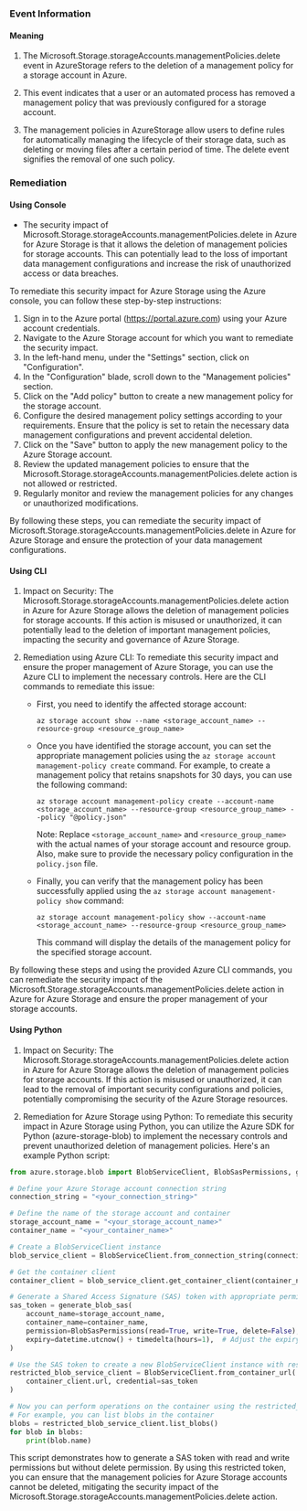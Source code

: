 
### Event Information

#### Meaning

1. The Microsoft.Storage.storageAccounts.managementPolicies.delete event in AzureStorage refers to the deletion of a management policy for a storage account in Azure.

2. This event indicates that a user or an automated process has removed a management policy that was previously configured for a storage account.

3. The management policies in AzureStorage allow users to define rules for automatically managing the lifecycle of their storage data, such as deleting or moving files after a certain period of time. The delete event signifies the removal of one such policy.

### Remediation

#### Using Console

- The security impact of Microsoft.Storage.storageAccounts.managementPolicies.delete in Azure for Azure Storage is that it allows the deletion of management policies for storage accounts. This can potentially lead to the loss of important data management configurations and increase the risk of unauthorized access or data breaches.

To remediate this security impact for Azure Storage using the Azure console, you can follow these step-by-step instructions:

1. Sign in to the Azure portal (https://portal.azure.com) using your Azure account credentials.
2. Navigate to the Azure Storage account for which you want to remediate the security impact.
3. In the left-hand menu, under the "Settings" section, click on "Configuration".
4. In the "Configuration" blade, scroll down to the "Management policies" section.
5. Click on the "Add policy" button to create a new management policy for the storage account.
6. Configure the desired management policy settings according to your requirements. Ensure that the policy is set to retain the necessary data management configurations and prevent accidental deletion.
7. Click on the "Save" button to apply the new management policy to the Azure Storage account.
8. Review the updated management policies to ensure that the Microsoft.Storage.storageAccounts.managementPolicies.delete action is not allowed or restricted.
9. Regularly monitor and review the management policies for any changes or unauthorized modifications.

By following these steps, you can remediate the security impact of Microsoft.Storage.storageAccounts.managementPolicies.delete in Azure for Azure Storage and ensure the protection of your data management configurations.

#### Using CLI

1. Impact on Security: The Microsoft.Storage.storageAccounts.managementPolicies.delete action in Azure for Azure Storage allows the deletion of management policies for storage accounts. If this action is misused or unauthorized, it can potentially lead to the deletion of important management policies, impacting the security and governance of Azure Storage.

2. Remediation using Azure CLI: To remediate this security impact and ensure the proper management of Azure Storage, you can use the Azure CLI to implement the necessary controls. Here are the CLI commands to remediate this issue:

   - First, you need to identify the affected storage account:
     ```
     az storage account show --name <storage_account_name> --resource-group <resource_group_name>
     ```

   - Once you have identified the storage account, you can set the appropriate management policies using the `az storage account management-policy create` command. For example, to create a management policy that retains snapshots for 30 days, you can use the following command:
     ```
     az storage account management-policy create --account-name <storage_account_name> --resource-group <resource_group_name> --policy "@policy.json"
     ```

     Note: Replace `<storage_account_name>` and `<resource_group_name>` with the actual names of your storage account and resource group. Also, make sure to provide the necessary policy configuration in the `policy.json` file.

   - Finally, you can verify that the management policy has been successfully applied using the `az storage account management-policy show` command:
     ```
     az storage account management-policy show --account-name <storage_account_name> --resource-group <resource_group_name>
     ```

     This command will display the details of the management policy for the specified storage account.

By following these steps and using the provided Azure CLI commands, you can remediate the security impact of the Microsoft.Storage.storageAccounts.managementPolicies.delete action in Azure for Azure Storage and ensure the proper management of your storage accounts.

#### Using Python

1. Impact on Security: The Microsoft.Storage.storageAccounts.managementPolicies.delete action in Azure for Azure Storage allows the deletion of management policies for storage accounts. If this action is misused or unauthorized, it can lead to the removal of important security configurations and policies, potentially compromising the security of the Azure Storage resources.

2. Remediation for Azure Storage using Python: To remediate this security impact in Azure Storage using Python, you can utilize the Azure SDK for Python (azure-storage-blob) to implement the necessary controls and prevent unauthorized deletion of management policies. Here's an example Python script:

```python
from azure.storage.blob import BlobServiceClient, BlobSasPermissions, generate_blob_sas

# Define your Azure Storage account connection string
connection_string = "<your_connection_string>"

# Define the name of the storage account and container
storage_account_name = "<your_storage_account_name>"
container_name = "<your_container_name>"

# Create a BlobServiceClient instance
blob_service_client = BlobServiceClient.from_connection_string(connection_string)

# Get the container client
container_client = blob_service_client.get_container_client(container_name)

# Generate a Shared Access Signature (SAS) token with appropriate permissions
sas_token = generate_blob_sas(
    account_name=storage_account_name,
    container_name=container_name,
    permission=BlobSasPermissions(read=True, write=True, delete=False),
    expiry=datetime.utcnow() + timedelta(hours=1),  # Adjust the expiry time as per your requirements
)

# Use the SAS token to create a new BlobServiceClient instance with restricted permissions
restricted_blob_service_client = BlobServiceClient.from_container_url(
    container_client.url, credential=sas_token
)

# Now you can perform operations on the container using the restricted_blob_service_client
# For example, you can list blobs in the container
blobs = restricted_blob_service_client.list_blobs()
for blob in blobs:
    print(blob.name)
```

This script demonstrates how to generate a SAS token with read and write permissions but without delete permission. By using this restricted token, you can ensure that the management policies for Azure Storage accounts cannot be deleted, mitigating the security impact of the Microsoft.Storage.storageAccounts.managementPolicies.delete action.

